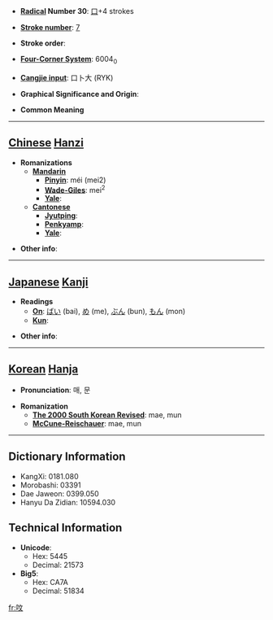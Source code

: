 * '''[[Wiktionary:Chinese radical index| Radical]] Number 30''': [[Wiktionary:Chinese radical index 口|口]]+4 strokes

* '''[[Wiktionary:Chinese total strokes index|Stroke number]]''': [[Wiktionary:Chinese total strokes index 7|7]]

* '''Stroke order''': 

* '''[[Wiktionary:Chinese four corner index|Four-Corner System]]''': 6004<sub>0</sub>

* '''[[Wiktionary:Chinese Cangjie index|Cangjie input]]''': 口卜大 (RYK)

* '''Graphical Significance and Origin''': 

* '''Common Meaning'''

----

== [[Chinese]] [[Hanzi]] ==

* '''Romanizations'''
** '''[[Mandarin]]'''
*** '''[[Pinyin]]''': méi (mei2)
*** '''[[Wade-Giles]]''': mei<sup>2</sup>
*** '''[[Yale]]''': 
** '''[[Cantonese]]'''
*** '''[[Jyutping]]''':
*** '''[[Penkyamp]]''': 
*** '''[[Yale]]''': 

* '''Other info''': 

----

== [[Japanese]] [[Kanji]] ==

* '''Readings'''
** '''[[On]]''': [[ばい]] (bai), [[め]] (me), [[ぶん]] (bun), [[もん]] (mon)
** '''[[Kun]]''': 

* '''Other info''':  

----

== [[Korean]] [[Hanja]] ==

* '''Pronunciation''': 매, 문

* '''Romanization'''
** '''[[The 2000 South Korean Revised Romanization|The 2000 South Korean Revised]]''': mae, mun
** '''[[McCune-Reischauer]]''': mae, mun

----

== Dictionary Information ==

* KangXi: 0181.080
* Morobashi: 03391
* Dae Jaweon: 0399.050
* Hanyu Da Zidian: 10594.030

== Technical Information ==

* '''Unicode''':
** Hex: 5445
** Decimal: 21573
* '''Big5''':
** Hex: CA7A
** Decimal: 51834

[[fr:呅]]